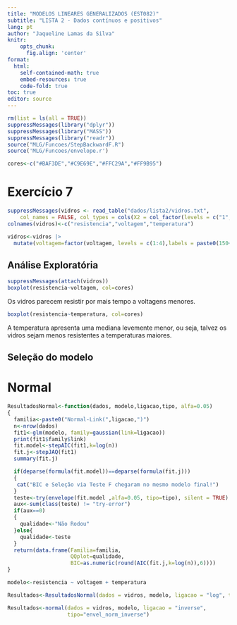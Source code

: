 ```yaml
---
title: "MODELOS LINEARES GENERALIZADOS (EST082)"
subtitle: "LISTA 2 - Dados contínuos e positivos"
lang: pt
author: "Jaqueline Lamas da Silva"
knitr:
    opts_chunk: 
      fig.align: 'center'
format: 
  html:
    self-contained-math: true
    embed-resources: true
    code-fold: true
toc: true
editor: source
---
```



```r
rm(list = ls(all = TRUE))
suppressMessages(library("dplyr"))
suppressMessages(library("MASS"))
suppressMessages(library("readr"))
source("MLG/Funcoes/StepBackwardF.R")
source('MLG/Funcoes/envelope.r')

cores<-c("#BAF3DE","#C9E69E","#FFC29A","#FF9B95")


```

# Exercício 7

```r
suppressMessages(vidros <- read_table("dados/lista2/vidros.txt", 
    col_names = FALSE, col_types = cols(X2 = col_factor(levels = c("1","2", "3", "4")), X3 = col_factor(levels = c("1", "2")))))
colnames(vidros)<-c("resistencia","voltagem","temperatura")

vidros<-vidros |>
  mutate(voltagem=factor(voltagem, levels = c(1:4),labels = paste0(150+c(1:4)*50,"kV")), temperatura = factor(temperatura, 1:2, labels=c("170°C","180°C")))
```


## Análise Exploratória

```r
suppressMessages(attach(vidros))
boxplot(resistencia~voltagem, col=cores)
```
Os vidros parecem resistir por mais tempo a voltagens menores.

```r
boxplot(resistencia~temperatura, col=cores)
```
A temperatura apresenta uma mediana levemente menor, ou seja, talvez os vidros sejam menos resistentes a temperaturas maiores.


## Seleção do modelo

# Normal
```r
ResultadosNormal<-function(dados, modelo,ligacao,tipo, alfa=0.05)
{
  familia<-paste0("Normal-Link(",ligacao,")")
  n<-nrow(dados)
  fit1<-glm(modelo, family=gaussian(link=ligacao))
  print(fit1$family$link)
  fit.model<-stepAIC(fit1,k=log(n))
  fit.j<-stepJAQ(fit1)
  summary(fit.j)

  if(deparse(formula(fit.model))==deparse(formula(fit.j)))
  {
   cat("BIC e Seleção via Teste F chegaram no mesmo modelo final!")
  }
  teste<-try(envelope(fit.model ,alfa=0.05, tipo=tipo), silent = TRUE)
  aux<-sum(class(teste) != "try-error")
  if(aux==0)
  {
    qualidade<-"Não Rodou"
  }else{
    qualidade<-teste
  }
  return(data.frame(Familia=familia,
                    QQplot=qualidade,
                    BIC=as.numeric(round(AIC(fit.j,k=log(n)),6))))
}

modelo<-resistencia ~ voltagem + temperatura

Resultados<-ResultadosNormal(dados = vidros, modelo, ligacao = "log", tipo="envel_norm_log")

Resultados<-normal(dados = vidros, modelo, ligacao = "inverse",
                   tipo="envel_norm_inverse")

```










